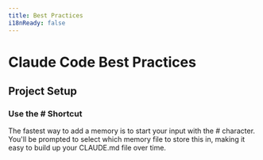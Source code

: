 ```yaml
---
title: Best Practices
i18nReady: false
---
```


# Claude Code Best Practices

## Project Setup

### Use the # Shortcut
The fastest way to add a memory is to start your input with the # character. You'll be prompted to select which memory file to store this in, making it easy to build up your CLAUDE.md file over time.